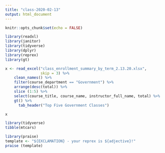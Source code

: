 ```yaml
---
title: "class-2020-02-13"
output: html_document
---
```


```r
knitr::opts_chunk$set(echo = FALSE)

library(readxl)
library(janitor)
library(tidyverse)
library(dplyr)
library(reprex)
library(gt)
```
```r

x <- read_excel("class_enrollment_summary_by_term_2.13.20.xlsx", 
                skip = 3) %>%
    clean_names() %>%
    filter(course_department == "Government") %>%
    arrange(desc(total)) %>%
    slice (1:5) %>%
    select(course_title, course_name, instructor_full_name, total) %>%
    gt() %>%
      tab_header("Top Five Government Classes") 

x
```

```r
library(tidyverse)
tibble(mtcars)

library(praise)
template <- "${EXCLAMATION} - your reprex is ${adjective}!"
praise (template)
```
